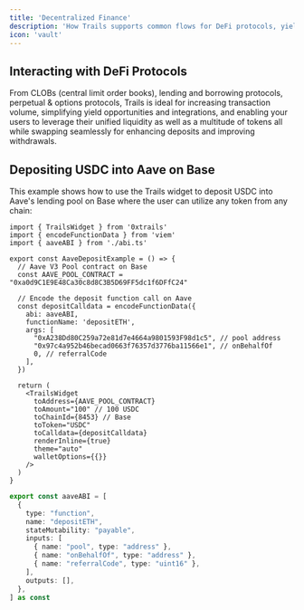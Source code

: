 ```yaml
---
title: 'Decentralized Finance'
description: 'How Trails supports common flows for DeFi protocols, yield opportunities, vault deposits, and more to accelerate TVL and activity.'
icon: 'vault'
---
```



## Interacting with DeFi Protocols

From CLOBs (central limit order books), lending and borrowing protocols, perpetual & options protocols, Trails is ideal for increasing transaction volume, simplifying yield opportunities and integrations, and enabling your users to leverage their unified liquidity as well as a multitude of tokens all while swapping seamlessly for enhancing deposits and improving withdrawals.

## Depositing USDC into Aave on Base

This example shows how to use the Trails widget to deposit USDC into Aave's lending pool on Base where the user can utilize any token from any chain:

<CodeGroup>

```tsx AaveDeposit.tsx
import { TrailsWidget } from '0xtrails'
import { encodeFunctionData } from 'viem'
import { aaveABI } from './abi.ts'

export const AaveDepositExample = () => {
  // Aave V3 Pool contract on Base
  const AAVE_POOL_CONTRACT = "0xa0d9C1E9E48Ca30c8d8C3B5D69FF5dc1f6DFfC24"
  
  // Encode the deposit function call on Aave
  const depositCalldata = encodeFunctionData({
    abi: aaveABI,
    functionName: 'depositETH',
    args: [
      "0xA238Dd80C259a72e81d7e4664a9801593F98d1c5", // pool address
      "0x97c4a952b46becad0663f76357d3776ba11566e1", // onBehalfOf
      0, // referralCode
    ],
  })

  return (
    <TrailsWidget
      toAddress={AAVE_POOL_CONTRACT}
      toAmount="100" // 100 USDC
      toChainId={8453} // Base
      toToken="USDC"
      toCalldata={depositCalldata}
      renderInline={true}
      theme="auto"
      walletOptions={{}}
    />
  )
}
```

```typescript abi.ts
export const aaveABI = [
  {
    type: "function",
    name: "depositETH",
    stateMutability: "payable",
    inputs: [
      { name: "pool", type: "address" },
      { name: "onBehalfOf", type: "address" },
      { name: "referralCode", type: "uint16" },
    ],
    outputs: [],
  },
] as const
```

</CodeGroup>

